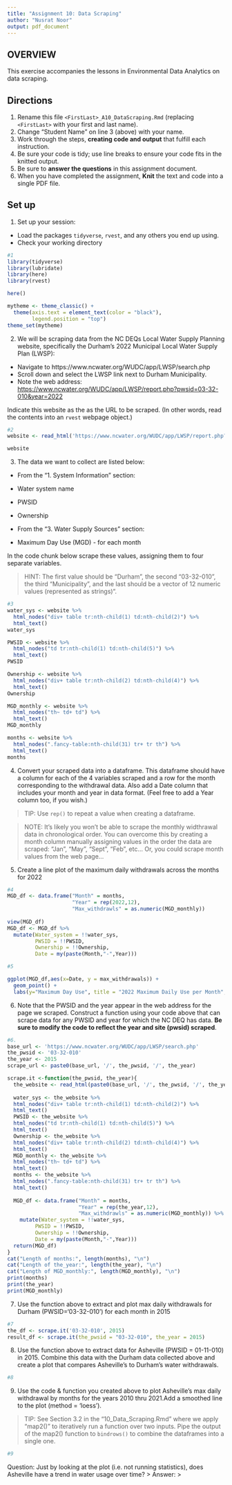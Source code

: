 ```yaml
---
title: "Assignment 10: Data Scraping"
author: "Nusrat Noor"
output: pdf_document
---
```


## OVERVIEW

This exercise accompanies the lessons in Environmental Data Analytics on data scraping. 

## Directions
1. Rename this file `<FirstLast>_A10_DataScraping.Rmd` (replacing `<FirstLast>` with your first and last name).
2. Change "Student Name" on line 3 (above) with your name.
3. Work through the steps, **creating code and output** that fulfill each instruction.
4. Be sure your code is tidy; use line breaks to ensure your code fits in the knitted output.
5. Be sure to **answer the questions** in this assignment document.
6. When you have completed the assignment, **Knit** the text and code into a single PDF file.


## Set up 
1. Set up your session:

* Load the packages `tidyverse`, `rvest`, and any others you end up using.
* Check your working directory

```r
#1 
library(tidyverse)
library(lubridate)
library(here)
library(rvest)

here()

mytheme <- theme_classic() +
  theme(axis.text = element_text(color = "black"), 
        legend.position = "top")
theme_set(mytheme)

```

2. We will be scraping data from the NC DEQs Local Water Supply Planning website, specifically the Durham's 2022 Municipal Local Water Supply Plan (LWSP): 
 * Navigate to https://www.ncwater.org/WUDC/app/LWSP/search.php
 * Scroll down and select the LWSP link next to Durham Municipality. 
 * Note the web address: <https://www.ncwater.org/WUDC/app/LWSP/report.php?pwsid=03-32-010&year=2022>
 
Indicate this website as the as the URL to be scraped. (In other words, read the contents into an `rvest` webpage object.)

```r
#2 
website <- read_html('https://www.ncwater.org/WUDC/app/LWSP/report.php?pwsid=03-32-010&year=2022')

website
```

3. The data we want to collect are listed below:

* From the "1. System Information" section:
 * Water system name
 * PWSID
 * Ownership
 
* From the "3. Water Supply Sources" section:
 * Maximum Day Use (MGD) - for each month

In the code chunk below scrape these values, assigning them to four separate variables.

>HINT: The first value should be "Durham", the second "03-32-010", the third "Municipality", and the last should be a vector of 12 numeric values (represented as strings)".

```r
#3 
water_sys <- website %>%
  html_nodes("div+ table tr:nth-child(1) td:nth-child(2)") %>%
  html_text()
water_sys

PWSID <- website %>%
  html_nodes("td tr:nth-child(1) td:nth-child(5)") %>%
  html_text()
PWSID

Ownership <- website %>%
  html_nodes("div+ table tr:nth-child(2) td:nth-child(4)") %>%
  html_text()
Ownership

MGD_monthly <- website %>%
  html_nodes("th~ td+ td") %>%
  html_text()
MGD_monthly

months <- website %>%
  html_nodes(".fancy-table:nth-child(31) tr+ tr th") %>%
  html_text()
months
```


4. Convert your scraped data into a dataframe. This dataframe should have a column for each of the 4 variables scraped and a row for the month corresponding to the withdrawal data. Also add a Date column that includes your month and year in data format. (Feel free to add a Year column too, if you wish.)

>TIP: Use `rep()` to repeat a value when creating a dataframe.

>NOTE: It's likely you won't be able to scrape the monthly widthrawal data in chronological order. You can overcome this by creating a month column manually assigning values in the order the data are scraped: "Jan", "May", "Sept", "Feb", etc... Or, you could scrape month values from the web page...

5. Create a line plot of the maximum daily withdrawals across the months for 2022

```r
#4 
MGD_df <- data.frame("Month" = months,
                     "Year" = rep(2022,12),
                     "Max_withdrawls" = as.numeric(MGD_monthly))
  
view(MGD_df)
MGD_df <- MGD_df %>%
  mutate(Water_system = !!water_sys, 
         PWSID = !!PWSID,
         Ownership = !!Ownership,
         Date = my(paste(Month,"-",Year)))

#5 

ggplot(MGD_df,aes(x=Date, y = max_withdrawals)) +
  geom_point() +
  labs(y="Maximum Day Use", title = "2022 Maximum Daily Use per Month", subtitle = "Nusrat Noor")

```

6. Note that the PWSID and the year appear in the web address for the page we scraped. Construct a function using your code above that can scrape data for any PWSID and year for which the NC DEQ has data. **Be sure to modify the code to reflect the year and site (pwsid) scraped**.

```r
#6. 
base_url <- 'https://www.ncwater.org/WUDC/app/LWSP/search.php'
the_pwsid <- '03-32-010'
the_year <- 2015
scrape_url <- paste0(base_url, '/', the_pwsid, '/', the_year)

scrape.it <-function(the_pwsid, the_year){
  the_website <- read_html(paste0(base_url, '/', the_pwsid, '/', the_year))
  
  water_sys <- the_website %>%
  html_nodes("div+ table tr:nth-child(1) td:nth-child(2)") %>%
  html_text()
  PWSID <- the_website %>%
  html_nodes("td tr:nth-child(1) td:nth-child(5)") %>%
  html_text()
  Ownership <- the_website %>%
  html_nodes("div+ table tr:nth-child(2) td:nth-child(4)") %>%
  html_text()
  MGD_monthly <- the_website %>%
  html_nodes("th~ td+ td") %>%
  html_text()
  months <- the_website %>%
  html_nodes(".fancy-table:nth-child(31) tr+ tr th") %>%
  html_text()
  
  MGD_df <- data.frame("Month" = months,
                       "Year" = rep(the_year,12),
                       "Max_withdrawls" = as.numeric(MGD_monthly)) %>%
    mutate(Water_system = !!water_sys, 
         PWSID = !!PWSID,
         Ownership = !!Ownership,
         Date = my(paste(Month,"-",Year)))
  return(MGD_df)
} 
cat("Length of months:", length(months), "\n")
cat("Length of the_year:", length(the_year), "\n")
cat("Length of MGD_monthly:", length(MGD_monthly), "\n")
print(months)
print(the_year)
print(MGD_monthly)
```

7. Use the function above to extract and plot max daily withdrawals for Durham (PWSID='03-32-010') for each month in 2015

```r
#7 
the_df <- scrape.it('03-32-010', 2015)
result_df <- scrape.it(the_pwsid = "03-32-010", the_year = 2015)
```

8. Use the function above to extract data for Asheville (PWSID = 01-11-010) in 2015. Combine this data with the Durham data collected above and create a plot that compares Asheville's to Durham's water withdrawals.

```r
#8 


```


9. Use the code & function you created above to plot Asheville's max daily withdrawal by months for the years 2010 thru 2021.Add a smoothed line to the plot (method = 'loess').

> TIP: See Section 3.2 in the "10_Data_Scraping.Rmd" where we apply "map2()" to iteratively run a function over two inputs. Pipe the output of the map2() function to `bindrows()` to combine the dataframes into a single one. 

```r
#9 


```

Question: Just by looking at the plot (i.e. not running statistics), does Asheville have a trend in water usage over time?
> Answer:
>
